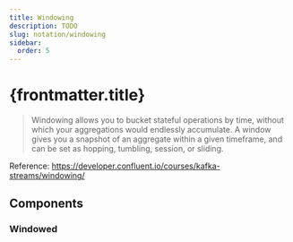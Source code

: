```yaml
---
title: Windowing
description: TODO
slug: notation/windowing
sidebar:
  order: 5
---
```



# {frontmatter.title}

> Windowing allows you to bucket stateful operations by time, without which your aggregations would endlessly accumulate.
> A window gives you a snapshot of an aggregate within a given timeframe, and can be set as hopping, tumbling, session, or sliding.

Reference: https://developer.confluent.io/courses/kafka-streams/windowing/

## Components

### Windowed
<LibraryComponent name="windowed" width={140}
                  description="<p><b>windowed</b> stream processing groups records by their keys within a defined time window, allowing operations like joins or aggregations to be performed on data that occurs within the same time range.</p>
                  <p>Kafka Streams supports the following window types:<br/>[Tumbling; Sliding; Hopping; Session]</p>"/>

